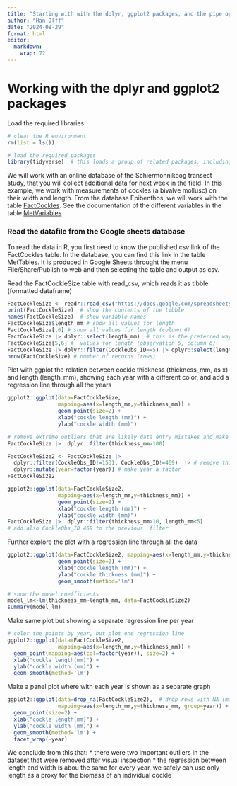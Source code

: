 ```yaml
---
title: "Starting with with the dplyr, ggplot2 packages, and the pipe operator |>"
author: "Han Olff"
date: "2024-08-29"
format: html
editor: 
  markdown: 
    wrap: 72
---
```


# Working with the dplyr and ggplot2 packages

Load the required libraries:

```r
# clear the R environment
rm(list = ls())

# load the required packages
library(tidyverse)  # this loads a group of related packages, including readr, dplyr and ggplot2
```

We will work with an online database of the Schiermonnikoog transect
study, that you will collect additional data for next week in the field.
In this example, we work with measurements of cockles (a bivalve
mollusc) on their width and length. From the database Epibenthos, we
will work with the table
[FactCockles](https://docs.google.com/spreadsheets/d/1E1vUWAHhse7fhjBf94Kiog3Rsj7IkMuFtP-BTQX2oI8/edit?gid=1538766002#gid=1538766002).
See the documentation of the different variables in the table
[MetVariables](https://docs.google.com/spreadsheets/d/1E1vUWAHhse7fhjBf94Kiog3Rsj7IkMuFtP-BTQX2oI8/edit?gid=1290622213#gid=1290622213)

### Read the datafile from the Google sheets database

To read the data in R, you first need to know the published csv link of
the FactCockles table. In the database, you can find this link in the
table MetTables. It is produced in Google Sheets throught the menu
File/Share/Publish to web and then selecting the table and output as
csv.

Read the FactCockleSize table with read_csv, which reads it as tibble
(formatted dataframe)

```r
FactCockleSize <- readr::read_csv("https://docs.google.com/spreadsheets/d/e/2PACX-1vSpormjGiM4uWMTIZYm9Upt5j1Ige_Wu9CrhGGdvjXwxmHP2R6S7JDyEmiGTn3fXihl5s5yBn_sdo8h/pub?gid=1538766002&single=true&output=csv")
print(FactCockleSize)  # show the contents of the tibble
names(FactCockleSize)  # show variable names
FactCockleSize$length_mm # show all values for length
FactCockleSize[,6] # show all values for length (column 6)
FactCockleSize |> dplyr::select(length_mm)  # this is the preferred way!
FactCockleSize[5,6] #  values for length (observation 5, column 6)
FactCockleSize |> dplyr::filter(CockleObs_ID==5) |> dplyr::select(length_mm)   # this is the preferred way!
nrow(FactCockleSize) # number of records (rows)
```

Plot with ggplot the relation between cockle thickness (thickness_mm, as
x) and length (length_mm), showing each year with a different color, and
add a regression line through all the years

```r
ggplot2::ggplot(data=FactCockleSize,
                mapping=aes(x=length_mm,y=thickness_mm)) +
                geom_point(size=2) +
                xlab("cockle length (mm)") +
                ylab("cockle width (mm)")

# remove extreme outliers that are likely data entry mistakes and make the plot again
FactCockleSize |>  dplyr::filter(thickness_mm>100) 

FactCockleSize2 <- FactCockleSize |>
  dplyr::filter(CockleObs_ID!=1531, CockleObs_ID!=469)  |> # remove this outlier
  dplyr::mutate(year=factor(year)) # make year a factor
FactCockleSize2

ggplot2::ggplot(data=FactCockleSize2,
                mapping=aes(x=length_mm,y=thickness_mm)) +
                geom_point(size=2) +
                xlab("cockle length (mm)") +
                ylab("cockle width (mm)")
FactCockleSize |>  dplyr::filter(thickness_mm>10, length_mm<5) 
# add also CockleObs_ID 469 to the previous  filter

```

Further explore the plot with a regression line through all the data

```r
ggplot2::ggplot(data=FactCockleSize2, mapping=aes(x=length_mm,y=thickness_mm)) +
                geom_point(size=2) +
                xlab("cockle length (mm)") +
                ylab("cockle thickness (mm)") +
                geom_smooth(method='lm')

# show the model coefficients
model_lm<-lm(thickness_mm~length_mm, data=FactCockleSize2)
summary(model_lm)
```

Make same plot but showing a separate regression line per year
```r
# color the points by year, but plot one regression line
ggplot2::ggplot(data=FactCockleSize2,
                mapping=aes(x=length_mm,y=thickness_mm)) +
  geom_point(mapping=aes(col=factor(year)), size=2) +
  xlab("cockle length(mm)") +
  ylab("cockle width (mm)") +
  geom_smooth(method='lm')
```

Make a panel plot where with each year is shown as a separate graph
```r
ggplot2::ggplot(data=drop_na(FactCockleSize2),  # drop rows with NA (missing values)
                mapping=aes(x=length_mm,y=thickness_mm, group=year)) +
  geom_point(size=2) +
  xlab("cockle length(mm)") +
  ylab("cockle width (mm)") +
  geom_smooth(method='lm') +
  facet_wrap(~year)
```
We conclude from this that: 
* there were two important outliers in the dataset that were removed after visual inspection
* the regression between length and width is abou the same for every year, we safely can use only length as a proxy for the biomass of an individual cockle